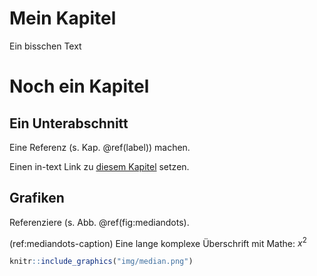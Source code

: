 # Mein Kapitel {#label}

Ein bisschen Text

# Noch ein Kapitel

## Ein Unterabschnitt

Eine Referenz (s. Kap. \@ref(label)) machen.

Einen in-text Link zu [diesem Kapitel](#label) setzen.

## Grafiken

Referenziere (s. Abb. \@ref(fig:mediandots). 

(ref:mediandots-caption) Eine lange komplexe Überschrift mit Mathe: $x^2$

```r
knitr::include_graphics("img/median.png")
```